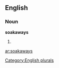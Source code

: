 ==English==

===Noun===
'''soakaways'''

# {{plural of|[[soakaway]]}}

[[Category:English plurals]]

[[ar:soakaways]]